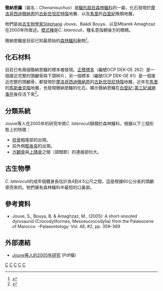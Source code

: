 {{Automatic taxobox
| taxon = Chenanisuchus
| authority = Jouve ''et al.'', 2005
| fossil_range = {{Fossil range|70|55}}
| status = fossil
| image = Chenanisuchus BW.jpg
| image_caption = 徹納恩鱷想像圖
| subdivision_ranks=[[種|種]]
| subdivision=
* '''徹納恩鱷 ''C. lateroculi''''' <br><small>Jouve et al 2005 ([[模式種|模式種]])
}}

'''徹納恩鱷'''（屬名：''Chenanisuchus''）是[[鱷形超目|鱷形超目]][[森林鱷科|森林鱷科]]的一屬，化石發現於[[摩洛哥|摩洛哥]][[西迪徹納恩|西迪徹納恩]]的[[古新世|古新世]][[坦尼特階|坦尼特階]]地層、以及[[馬里|馬里]]的[[白堊紀|白堊紀]]晚期地層。

牠們是由[[古生物學家|古生物學家]]Stéphane Jouve、Baâdi Bouya、以及Mbarek Amaghzaz在2000年所敘述。[[模式種|模式種]]是''C. lateroculi''，種名意指朝後方的眼睛。

徹納恩鱷是目前已知最原始的[[森林鱷科|森林鱷科]]動物<ref name=hastings>{{cite journal|author=Hastings, A.K., Bloch, J. and Jaramillo, C.A.|year=2011|title=A new longirostrine dyrosaurid (Crocodylomorpha, Mesoeucrocodylia) from the Paleocene of north-eastern Colombia: biogeographic and behavioural implications for new-world dyrosauridae|journal=Paleontology|volume=54|issue=5|pages=1095–116|doi=10.1111/j.1475-4983.2011.01092.x|url=http://www.stri.si.edu/sites/publications/PDFs/STRI-W_Jaramillo_2011_Hasting_croc_Cerrejon.pdf|accessdate=14 Sep 2011|deadurl=yes|archiveurl=https://web.archive.org/web/20120331102357/http://www.stri.si.edu/sites/publications/PDFs/STRI-W_Jaramillo_2011_Hasting_croc_Cerrejon.pdf|archivedate=2012年3月31日|df=}}</ref>。

==化石材料==
目前已有兩個徹納恩鱷的標本被發現。[[正模標本|正模標本]]（編號OCP DEK-GE 262）是一個接近完整的頭顱骨與下頜碎片，另一個標本（編號OCP DEK-GE 61）是一個接近完整的頭顱骨，都發現於[[摩洛哥|摩洛哥]][[西迪徹納恩|西迪徹納恩]]的[[古新世|古新世]][[坦尼特階|坦尼特階]]地層。近年在[[馬里|馬里]]的[[馬斯垂克階|馬斯垂克階]]地層，也發現徹納恩鱷的化石，顯示徹納恩鱷在[[白堊紀-第三紀滅絕事件|白堊紀-第三紀滅絕事件]]後存活下來<ref name=AMN08>{{Cite journal |author=Hill, Robert V.; McCartney, Jacob A.; Roberts, Eric; Bouaré, Mohamed; Sissoko, Famory; and O'Leary, Maureen A. |year=2008 |title=Dyrosaurid (Crocodyliformes: Mesoeucrocodylia) Fossils from the Upper Cretaceous and Paleogene of Mali: Implications for Phylogeny and Survivorship across the K/T Boundary |journal=American Museum Novitates |volume=3631 |pages=1–19 |doi=10.1206/598.1}}</ref>。

==分類系統==
Jouve等人在2005年的研究中將''C. lateroculi''歸類於森林鱷科，根據以下三個形態上的特徵：
*[[枕骨|枕骨]]粗隆部的出現。
*前外側[[眶後突|眶後突]]的出現。
*[[方顴骨|方顴骨]]與[[上隅骨|上隅骨]]之間（頜關節）的連接部份大。

==古生物學==
''C. lateroculi''的成年個體身長估計為4到4.5公尺之間，這是根據60公分長的頭顱骨而來的。牠們擁有森林鱷科中最短的口鼻部。

==參考資料==
{{Reflist}}
*Jouve, S., Bouya, B. & Amaghzaz, M., (2005): A short-snouted dyrosaurid (Crocodyliformes, Mesoeucrocodylia) from the Palaeocene of Marocco. –Palaeontology: Vol. 48, #2, pp. 359–369 {{doi|10.1111/j.1475-4983.2005.00442.x}}

==外部連結==
* [http://www.blackwell-synergy.com/doi/pdf/10.1111/j.1475-4983.2005.00442.x Jouve等人的2005年研究]{{Dead link|date=2019年10月 |bot=InternetArchiveBot |fix-attempted=yes }} (Pdf檔)
{{新鱷類|N.}}
{{Taxonbar|from=Q3496082}}

[[Category:森林鱷科|C]]
[[Category:白堊紀鱷形類|C]]
[[Category:古新世爬行動物|C]]
[[Category:古新世鱷形類|C]]
[[Category:2005年描述的分类群|C]]